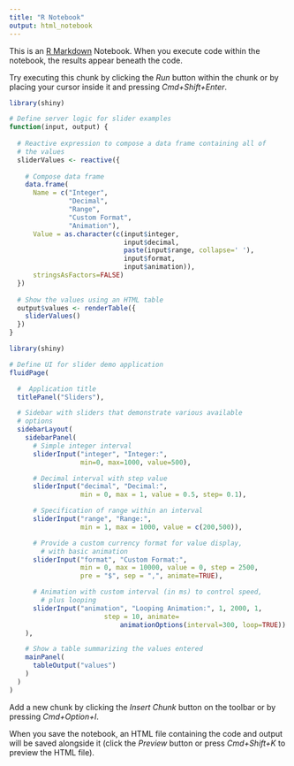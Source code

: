 ```yaml
---
title: "R Notebook"
output: html_notebook
---
```


This is an [R Markdown](http://rmarkdown.rstudio.com) Notebook. When you execute code within the notebook, the results appear beneath the code. 

Try executing this chunk by clicking the *Run* button within the chunk or by placing your cursor inside it and pressing *Cmd+Shift+Enter*. 

```r
library(shiny)

# Define server logic for slider examples
function(input, output) {
  
  # Reactive expression to compose a data frame containing all of
  # the values
  sliderValues <- reactive({
    
    # Compose data frame
    data.frame(
      Name = c("Integer", 
               "Decimal",
               "Range",
               "Custom Format",
               "Animation"),
      Value = as.character(c(input$integer, 
                             input$decimal,
                             paste(input$range, collapse=' '),
                             input$format,
                             input$animation)), 
      stringsAsFactors=FALSE)
  }) 
  
  # Show the values using an HTML table
  output$values <- renderTable({
    sliderValues()
  })
}
```
```r
library(shiny)

# Define UI for slider demo application
fluidPage(

  #  Application title
  titlePanel("Sliders"),

  # Sidebar with sliders that demonstrate various available
  # options
  sidebarLayout(
    sidebarPanel(
      # Simple integer interval
      sliderInput("integer", "Integer:",
                  min=0, max=1000, value=500),

      # Decimal interval with step value
      sliderInput("decimal", "Decimal:",
                  min = 0, max = 1, value = 0.5, step= 0.1),

      # Specification of range within an interval
      sliderInput("range", "Range:",
                  min = 1, max = 1000, value = c(200,500)),

      # Provide a custom currency format for value display,
		# with basic animation
      sliderInput("format", "Custom Format:",
                  min = 0, max = 10000, value = 0, step = 2500,
                  pre = "$", sep = ",", animate=TRUE),

      # Animation with custom interval (in ms) to control speed,
		# plus looping
      sliderInput("animation", "Looping Animation:", 1, 2000, 1,
					  	step = 10, animate=
							animationOptions(interval=300, loop=TRUE))
    ),

    # Show a table summarizing the values entered
    mainPanel(
      tableOutput("values")
    )
  )
)
```

Add a new chunk by clicking the *Insert Chunk* button on the toolbar or by pressing *Cmd+Option+I*.

When you save the notebook, an HTML file containing the code and output will be saved alongside it (click the *Preview* button or press *Cmd+Shift+K* to preview the HTML file).
